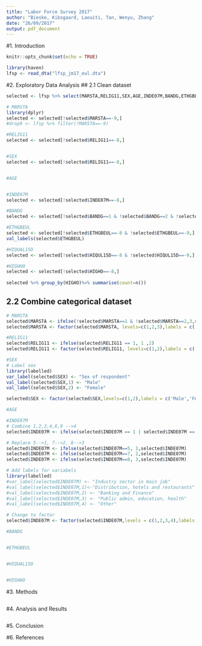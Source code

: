 ```yaml
---
title: "Labor Force Survey 2017"
author: "Bieske, Kibsgaard, Laouiti, Tan, Wenyu, Zhang"
date: "26/09/2017"
output: pdf_document
---
```

#1. Introduction

```r
knitr::opts_chunk$set(echo = TRUE)
```

```r
library(haven)
lfsp <- read_dta("lfsp_jm17_eul.dta")
```

#2. Exploratory Data Analysis
## 2.1 Clean dataset
```r

selected <- lfsp %>% select(MARSTA,RELIG11,SEX,AGE,INDE07M,BANDG,ETHGBEUL,HIQUL15D,HIGHO)

# MARSTA
library(dplyr)
selected <- selected[!selected$MARSTA==-9,] 
#drop9 <- lfsp %>% filter(!MARSTA==-9)

#RELIG11
selected <- selected[!selected$RELIG11==-8,] 


#SEX
selected <- selected[!selected$RELIG11==-8,] 


#AGE


#INDE07M
selected <- selected[!selected$INDE07M==-8,] 

#BANDG
selected <- selected[!selected$BANDG==1 & !selected$BANDG==2 & !selected$BANDG==3 & !selected$BANDG==-8 &!selected$BANDG==-9,] 

#ETHGBEUL
selected <- selected[!selected$ETHGBEUL==-8 & !selected$ETHGBEUL==-9,] 
val_labels(selected$ETHGBEUL)

#HIQUAL15D
selected <- selected[!selected$HIQUL15D==-8 & !selected$HIQUL15D==-9,] 

#HIGHHO
selected <- selected[!selected$HIGHO==-8,] 
 
selected %>% group_by(HIGHO)%>% summarise(count=n())

```

 
## 2.2 Combine categorical dataset
```r

# MARSTA
selected$MARSTA <- ifelse(!selected$MARSTA==1 & !selected$MARSTA==2,3,selected$MARSTA)
selected$MARSTA <- factor(selected$MARSTA, levels=c(1,2,3),labels = c('Single','Married','Other'))

#RELIG11
selected$RELIG11 <- ifelse(selected$RELIG11 == 1, 1 ,2)
selected$RELIG11 <- factor(selected$RELIG11, levels=c(1,2),labels = c('No','Yes'))

#SEX
# Label sex
library(labelled)
var_label(selected$SEX) <- "Sex of respondent"
val_label(selected$SEX,1) <- "Male"
val_label(selected$SEX,2) <- "Female"

selected$SEX <- factor(selected$SEX,levels=c(1,2),labels = c('Male','Female'))

#AGE

#INDE07M
# Combine 1,2,3,4,6,9 -->4
selected$INDE07M <- ifelse(selected$INDE07M == 1 | selected$INDE07M == 2 |selected$INDE07M == 3 | selected$INDE07M == 4 | selected$INDE07M == 6 |selected$INDE07M == 9, 4,selected$INDE07M)

# Replace 5-->1, 7-->2, 8-->3
selected$INDE07M <- ifelse(selected$INDE07M==5, 1,selected$INDE07M)
selected$INDE07M <- ifelse(selected$INDE07M==7, 2,selected$INDE07M)
selected$INDE07M <- ifelse(selected$INDE07M==8, 3,selected$INDE07M)

# Add labels for variabels
library(labelled)
#var_label(selected$INDE07M) <- "Industry sector in main job"
#val_label(selected$INDE07M,1)<-"Distribution, hotels and restaurants"
#val_label(selected$INDE07M,2) <- "Banking and Finance"
#val_label(selected$INDE07M,3) <- "Public admin, education, health"
#val_label(selected$INDE07M,4) <- "Other"

# Change to factor
selected$INDE07M <- factor(selected$INDE07M,levels = c(1,2,3,4),labels = c('Distribution, hotels and restaurants','Banking and Finance','Public admin, education, health','Other'))

#BANDG


#ETHGBEUL


#HIQUAL15D


#HIGHHO

```


#3. Methods


```r

```

#4. Analysis and Results



```r

```

#5. Conclusion






#6. References
